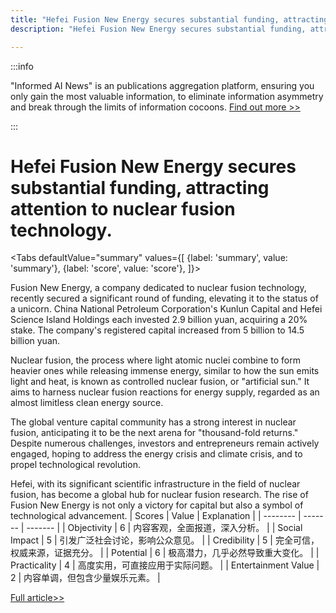 ```yaml
---
title: "Hefei Fusion New Energy secures substantial funding, attracting attention to nuclear fusion technology."
description: "Hefei Fusion New Energy secures substantial funding, attracting attention to nuclear fusion technology."

---
```



:::info

"Informed AI News" is an publications aggregation platform, ensuring you only gain the most valuable information, to eliminate information asymmetry and break through the limits of information cocoons.  [Find out more >>](/)

:::

# Hefei Fusion New Energy secures substantial funding, attracting attention to nuclear fusion technology.


<Tabs
	defaultValue="summary"
	values={[
	{label: 'summary', value: 'summary'},
	{label: 'score', value: 'score'},
]}>
<TabItem value="summary">


Fusion New Energy, a company dedicated to nuclear fusion technology, recently secured a significant round of funding, elevating it to the status of a unicorn. China National Petroleum Corporation's Kunlun Capital and Hefei Science Island Holdings each invested 2.9 billion yuan, acquiring a 20% stake. The company's registered capital increased from 5 billion to 14.5 billion yuan.

Nuclear fusion, the process where light atomic nuclei combine to form heavier ones while releasing immense energy, similar to how the sun emits light and heat, is known as controlled nuclear fusion, or "artificial sun." It aims to harness nuclear fusion reactions for energy supply, regarded as an almost limitless clean energy source.

The global venture capital community has a strong interest in nuclear fusion, anticipating it to be the next arena for "thousand-fold returns." Despite numerous challenges, investors and entrepreneurs remain actively engaged, hoping to address the energy crisis and climate crisis, and to propel technological revolution.

Hefei, with its significant scientific infrastructure in the field of nuclear fusion, has become a global hub for nuclear fusion research. The rise of Fusion New Energy is not only a victory for capital but also a symbol of technological advancement.
</TabItem>
<TabItem value="score">
	| Scores     | Value   | Explanation |
	| -------- | ------- | ------- |
	| Objectivity  | 6    | 内容客观，全面报道，深入分析。    |
	| Social Impact | 5     | 引发广泛社会讨论，影响公众意见。    |
	| Credibility    | 5    | 完全可信，权威来源，证据充分。    |
	| Potential    | 6    | 极高潜力，几乎必然导致重大变化。    |
	| Practicality    | 4    | 高度实用，可直接应用于实际问题。    |
	| Entertainment Value    | 2    | 内容单调，但包含少量娱乐元素。    |
</TabItem>
</Tabs>

[Full article>>](https://www.36kr.com/p/2846249476475524)
